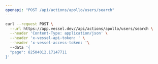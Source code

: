 ```yaml
---
openapi: "POST /api/actions/apollo/users/search"
---
```


<RequestExample>

```bash Request
curl --request POST \
  --url https://app.vessel.dev//api/actions/apollo/users/search \
  --header 'Content-Type: application/json' \
  --header 'x-vessel-api-token: ' \
  --header 'x-vessel-access-token: '\ 
  --data '{
  "page": 82504012.17147711
}'
```

</RequestExample>


      